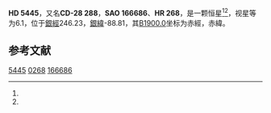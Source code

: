 {{Starbox begin
| name = HD 5445
}}
{{Starbox observe
| epoch = [[J2000.0|J2000.0]]
| constell = {{星座名待查}}<ref name=SIMBAD>{{cite web
 | url=http://simbad.u-strasbg.fr/simbad/sim-id?Ident=HR+268
 | title =Pulsating variable Star
 | publisher=Centre de Données astronomiques de Strasbourg
 | work=SIMBAD
 | accessdate=2012-07-13}}</ref><ref name=DATA>{{cite web
 | url=http://vizier.u-strasbg.fr/viz-bin/VizieR-5?-out.add=.&-source=5050&-corr=PK=HR&-out.max=9999&HR=268
 | title=VizieR Detailed Page
 | accessdate=2012-07-13
 | archive-date=2016-03-05
 | archive-url=https://web.archive.org/web/20160305021718/http://vizier.u-strasbg.fr/viz-bin/VizieR-5?-out.add=.&-source=5050&-corr=PK=HR&-out.max=9999&HR=268
 | dead-url=no
 }}</ref>
| 星官 = 
| ra = {{RA|0|55|55.5}}<ref name=SIMBAD /><ref name=DATA />
| dec = {{DEC|-27|46|32}}<ref name=SIMBAD /><ref name=DATA />
| appmag_v = 6.1<ref name=SIMBAD /><ref name=DATA />
}}
{{Starbox character
| class = M0III<ref name=SIMBAD /><ref name=DATA />
| b-v = 1.67<ref name=SIMBAD /><ref name=DATA />
| u-b = 1.97<ref name=SIMBAD /><ref name=DATA />
| r-i = <ref name=SIMBAD /><ref name=DATA />
| variable = 
}}
{{Starbox astrometry
| radial_v = 1.97
| prop_mo_ra = 22
| parallax = 
| p_error = 
}}
{{Starbox catalog
| names =CD-28 288，[[SAO星表|SAO]] 166686，[[HD星表|HD]] 5445，[[HR星表|HR]] 268}}
{{Starbox reference |Simbad=HR+268}}
{{Starbox end}}

'''HD 5445'''，又名'''CD-28 288'''，'''SAO 166686'''、'''HR 268'''，是一颗恒星<ref name=SIMBAD /><ref name=DATA />，视星等为6.1，位于[[銀道座標系|銀經]]246.23，[[銀道座標系|銀緯]]-88.81，其[[B1900.0|B1900.0]]坐标为赤經{{RA|0|51|4.5}}，赤緯{{DEC|-28|-88.81|3}}。

== 参考文献 ==
{{reflist}}

{{star-stub}}

[[Category:HD和HDE天體|5445]]
[[Category:HR天體|0268]]
[[Category:SAO天體|166686]]